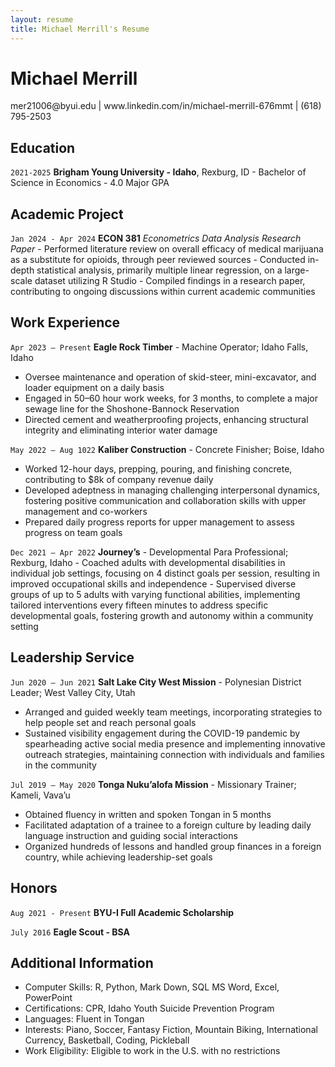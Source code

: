 ```yaml
---
layout: resume
title: Michael Merrill's Resume
---
```

# Michael Merrill
mer21006@byui.edu | www.linkedin.com/in/michael-merrill-676mmt | (618) 795-2503 

<!--
<div id="webaddress">
<a href="datascience@byui.edu">datascience@byui.edu</a>
| <a href="https://byuidatascience.github.io/development.html">Data Science Program</a>
</div> -->

<!-- https://www.monique.tech/the-art-of-markdown -->


## Education

`2021-2025`
__Brigham Young University - Idaho__, Rexburg, ID
- Bachelor of Science in Economics
- 4.0 Major GPA

  
## Academic Project

`Jan 2024 - Apr 2024`
__ECON 381__ _Econometrics Data Analysis Research Paper_ 
- Performed literature review on overall efficacy of medical marijuana as a substitute for opioids, through peer reviewed sources
- Conducted in-depth statistical analysis, primarily multiple linear regression, on a large-scale dataset utilizing R Studio
- Compiled findings in a research paper, contributing to ongoing discussions within current academic communities


## Work Experience


`Apr 2023 – Present`
__Eagle Rock Timber__ -  Machine Operator; Idaho Falls, Idaho

-	Oversee maintenance and operation of skid-steer, mini-excavator, and loader equipment on a daily basis
-	Engaged in 50–60 hour work weeks, for 3 months, to complete a major sewage line for the Shoshone-Bannock Reservation
-	Directed cement and weatherproofing projects, enhancing structural integrity and eliminating interior water damage

`May 2022 – Aug 1022`
__Kaliber Construction__ - Concrete Finisher; Boise, Idaho

-	Worked 12-hour days, prepping, pouring, and finishing concrete, contributing to $8k of company revenue daily
-	Developed adeptness in managing challenging interpersonal dynamics, fostering positive communication and collaboration skills with upper management and co-workers
-	Prepared daily progress reports for upper management to assess progress on team goals

`Dec 2021 – Apr 2022`
__Journey’s__ - Developmental Para Professional; Rexburg, Idaho
-	Coached adults with developmental disabilities in individual job settings, focusing on 4 distinct goals per session, resulting in improved occupational skills and independence
-	Supervised diverse groups of up to 5 adults with varying functional abilities, implementing tailored interventions every fifteen minutes to address specific developmental goals, fostering growth and autonomy within a community setting


## Leadership Service


`Jun 2020 – Jun 2021`
__Salt Lake City West Mission__ - Polynesian District Leader; West Valley City, Utah

-	Arranged and guided weekly team meetings, incorporating strategies to help people set and reach personal goals
-	Sustained visibility engagement during the COVID-19 pandemic by spearheading active social media presence and implementing innovative outreach strategies, maintaining connection with individuals and families in the community

`Jul 2019 – May 2020`
__Tonga Nuku’alofa Mission__ - Missionary Trainer; Kameli, Vava’u

-	Obtained fluency in written and spoken Tongan in 5 months
-	Facilitated adaptation of a trainee to a foreign culture by leading daily language instruction and guiding social interactions
-	Organized hundreds of lessons and handled group finances in a foreign country, while achieving leadership-set goals

## Honors											

`Aug 2021 - Present`
__BYU-I Full Academic Scholarship__

`July 2016`
__Eagle Scout - BSA__

## Additional Information								

- Computer Skills: R, Python, Mark Down, SQL MS Word, Excel, PowerPoint
- Certifications: CPR, Idaho Youth Suicide Prevention Program
- Languages: Fluent in Tongan
- Interests: Piano, Soccer, Fantasy Fiction, Mountain Biking, International Currency, Basketball, Coding, Pickleball
- Work Eligibility: Eligible to work in the U.S. with no restrictions 




<!-- ### Footer

Last updated: Mar 2024 -->